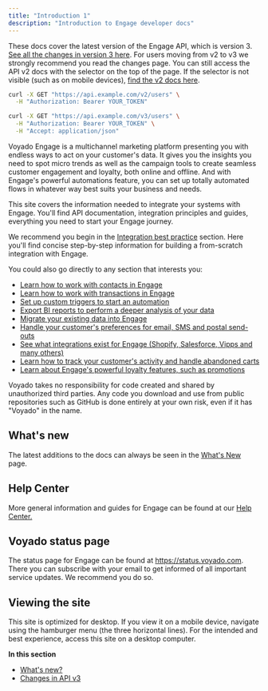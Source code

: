 ```yaml
---
title: "Introduction 1"
description: "Introduction to Engage developer docs"
---
```


These docs cover the latest version of the Engage API, which is version 3. [See all the changes in version 3 here](https://developer.voyado.com/en/introduction/changes-in-api-v3.html). For users moving from v2 to v3 we strongly recommend you read the changes page. You can still access the API v2 docs with the selector on the top of the page. If the selector is not visible (such as on mobile devices), [find the v2 docs here](https://developer.voyado.com/v2/en/introduction.html).

<CodeGroup>

```bash v2
curl -X GET "https://api.example.com/v2/users" \
  -H "Authorization: Bearer YOUR_TOKEN"
```

```bash v3
curl -X GET "https://api.example.com/v3/users" \
  -H "Authorization: Bearer YOUR_TOKEN" \
  -H "Accept: application/json"
```

</CodeGroup>

Voyado Engage is a multichannel marketing platform presenting you with endless ways to act on your customer's data. It gives you the insights you need to spot micro trends as well as the campaign tools to create seamless customer engagement and loyalty, both online and offline. And with Engage's powerful automations feature, you can set up totally automated flows in whatever way best suits your business and needs.

This site covers the information needed to integrate your systems with Engage. You'll find API documentation, integration principles and guides, everything you need to start your Engage journey.

We recommend you begin in the [Integration best practice](https://developer.voyado.com/en/integration-best-practice.html) section. Here you'll find concise step-by-step information for building a from-scratch integration with Engage.

You could also go directly to any section that interests you:

- [Learn how to work with contacts in Engage](https://developer.voyado.com/en/contacts.html)
- [Learn how to work with transactions in Engage](https://developer.voyado.com/en/transactions.html)
- [Set up custom triggers to start an automation](https://developer.voyado.com/en/custom-triggers.html)
- [Export BI reports to perform a deeper analysis of your data](https://developer.voyado.com/en/bi-export.html)
- [Migrate your existing data into Engage](https://developer.voyado.com/en/import-historical-data.html)
- [Handle your customer's preferences for email, SMS and postal send-outs](https://developer.voyado.com/en/consents.html)
- [See what integrations exist for Engage (Shopify, Salesforce, Vipps and many others)](https://developer.voyado.com/en/integrations.html)
- [Learn how to track your customer's activity and handle abandoned carts](https://developer.voyado.com/en/web-activity-tracking.html)
- [Learn about Engage's powerful loyalty features, such as promotions](https://developer.voyado.com/en/points-and-vouchers.html)

Voyado takes no responsibility for code created and shared by unauthorized third parties. Any code you download and use from public repositories such as GitHub is done entirely at your own risk, even if it has "Voyado" in the name.

## **What's new**

The latest additions to the docs can always be seen in the [What's New](https://developer.voyado.com/en/introduction/what-s-new-.html) page.

## **Help Center**

More general information and guides for Engage can be found at our [Help Center.](https://help.engage.voyado.com/hc/en-gb)

## **Voyado status page**

The status page for Engage can be found at https://status.voyado.com. There you can subscribe with your email to get informed of all important service updates. We recommend you do so.

## **Viewing the site**

This site is optimized for desktop. If you view it on a mobile device, navigate using the hamburger menu (the three horizontal lines). For the intended and best experience, access this site on a desktop computer.

**In this section**

- [What's new?](https://developer.voyado.com/en/introduction/what-s-new-.html)
- [Changes in API v3](https://developer.voyado.com/en/introduction/changes-in-api-v3.html)
